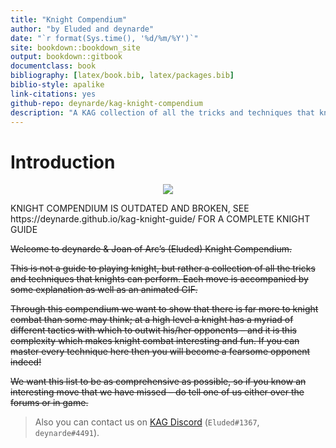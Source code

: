 ```yaml
--- 
title: "Knight Compendium"
author: "by Eluded and deynarde"
date: "`r format(Sys.time(), '%d/%m/%Y')`"
site: bookdown::bookdown_site
output: bookdown::gitbook
documentclass: book
bibliography: [latex/book.bib, latex/packages.bib]
biblio-style: apalike
link-citations: yes
github-repo: deynarde/kag-knight-compendium
description: "A KAG collection of all the tricks and techniques that knights can perform."
---
```


# Introduction {-}

<p align="center">
  <img src="imgs/logo.png">
</p>

KNIGHT COMPENDIUM IS OUTDATED AND BROKEN, SEE https://deynarde.github.io/kag-knight-guide/ FOR A COMPLETE KNIGHT GUIDE



~~Welcome to deynarde & Joan of Arc's (Eluded) Knight Compendium.~~

~~This is not a guide to playing knight, but rather a collection of all the tricks and techniques that knights can perform. Each move is accompanied by some explanation as well as an animated GIF.~~

~~Through this compendium we want to show that there is far more to knight combat than some may think; at a high level a knight has a myriad of different tactics with which to outwit his/her opponents – and it is this complexity which makes knight combat interesting and fun.
If you can master every technique here then you will become a fearsome opponent indeed!~~

~~We want this list to be as comprehensive as possible, so if you know an interesting move that we have missed – do tell one of us either over the forums or in game.~~

> Also you can contact us on [KAG Discord](https://discord.gg/kag) (`Eluded#1367`, `deynarde#4491`).

